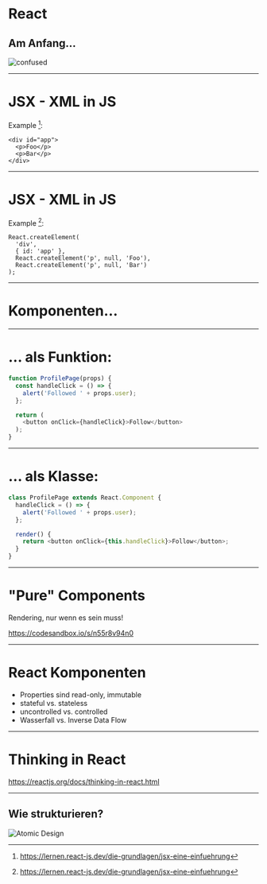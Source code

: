 # React

## Am Anfang…

![confused](https://media.giphy.com/media/l378hyTQvH3bCdD2g/giphy-downsized.gif)

---

# JSX - XML in JS

Example [^1]:
```JSX
<div id="app">
  <p>Foo</p>
  <p>Bar</p>
</div>
```

[^1]: https://lernen.react-js.dev/die-grundlagen/jsx-eine-einfuehrung

---

# JSX - XML in JS

Example [^1]:
```JS
React.createElement(
  'div',
  { id: 'app' },
  React.createElement('p', null, 'Foo'),
  React.createElement('p', null, 'Bar')
);
```
[^1]: https://lernen.react-js.dev/die-grundlagen/jsx-eine-einfuehrung

---

# Komponenten…

---

# … als Funktion:

```js
function ProfilePage(props) {
  const handleClick = () => {
    alert('Followed ' + props.user);
  };

  return (
    <button onClick={handleClick}>Follow</button>
  );
}
```

---

# … als Klasse:

```js
class ProfilePage extends React.Component {
  handleClick = () => {
    alert('Followed ' + props.user);
  };

  render() {
    return <button onClick={this.handleClick}>Follow</button>;
  }
}
```

---

# "Pure" Components

Rendering, nur wenn es sein muss!

https://codesandbox.io/s/n55r8v94n0

---

# React Komponenten

- Properties sind read-only, immutable
- stateful vs. stateless
- uncontrolled vs. controlled 
- Wasserfall vs. Inverse Data Flow

---

# Thinking in React

https://reactjs.org/docs/thinking-in-react.html

---

## Wie strukturieren?

![Atomic Design](./slides/images/atomic-design.png)
